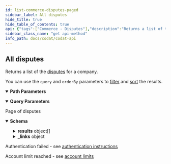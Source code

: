 ```yaml
---
id: list-commerce-disputes-paged
sidebar_label: All disputes
hide_title: true
hide_table_of_contents: true
api: {"tags":["Commerce - Disputes"],"description":"Returns a list of the [disputes](https://docs.codat.io/docs/datamodel-commerce-disputes) for a company. \r\n\r\nYou can use the `query` and `orderBy` parameters to [filter](https://docs.codat.io/docs/querying-1) and [sort](https://docs.codat.io/docs/ordering-results-1) the results.","operationId":"ListCommerce-disputesPaged","parameters":[{"name":"companyId","in":"path","required":true,"schema":{"type":"string","format":"uuid"}},{"name":"connectionId","in":"path","required":true,"schema":{"type":"string","format":"uuid"}},{"name":"page","in":"query","required":true,"schema":{"type":"integer","format":"int32","default":1}},{"name":"pageSize","in":"query","schema":{"type":"integer","format":"int32","default":100}},{"name":"query","in":"query","schema":{"type":"string"}},{"name":"orderBy","in":"query","schema":{"type":"string"}}],"responses":{"200":{"description":"Page of disputes","content":{"application/json":{"schema":{"type":"object","properties":{"results":{"type":"array","items":{"type":"object","properties":{"id":{"type":"string","nullable":true},"disputedTransactions":{"type":"array","items":{"type":"object","properties":{"id":{"type":"string","nullable":true},"type":{"enum":["Unknown","Fee","Order","Payment","ServiceCharge"],"type":"string"}},"additionalProperties":false},"nullable":true},"totalAmount":{"type":"number","format":"double"},"currency":{"type":"string","nullable":true},"status":{"enum":["Unknown","Won","Lost","Accepted","Processing","ChargeRefunded","EvidenceRequired","InquiryEvidenceRequired","InquiryProcessing","InquiryClosed","WaitingThirdParty"],"type":"string"},"reason":{"type":"string","nullable":true},"dueDate":{"type":"string","format":"date-time"},"createdDate":{"type":"string","format":"date-time"},"modifiedDate":{"type":"string","format":"date-time","nullable":true},"sourceModifiedDate":{"type":"string","format":"date-time","nullable":true}},"additionalProperties":false},"nullable":true},"pageNumber":{"type":"integer","format":"int32"},"pageSize":{"type":"integer","format":"int32"},"totalResults":{"type":"integer","format":"int32"},"_links":{"type":"object","properties":{"self":{"type":"object","properties":{"href":{"type":"string","nullable":true}},"additionalProperties":false},"current":{"type":"object","properties":{"href":{"type":"string","nullable":true}},"additionalProperties":false},"next":{"type":"object","properties":{"href":{"type":"string","nullable":true}},"additionalProperties":false},"previous":{"type":"object","properties":{"href":{"type":"string","nullable":true}},"additionalProperties":false}},"additionalProperties":false}},"additionalProperties":false,"description":"Used to represent what can be returned by an endpoint that supports paging.\r\nUsable with the [ProducesResponseType] attribute on a controller action."}}}},"401":{"description":"Authentication failed - see [authentication instructions](https://docs.codat.io/docs/authentication-1)"},"402":{"description":"Account limit reached - see [account limits](https://docs.codat.io/docs/environments-1)"}},"method":"get","path":"/companies/{companyId}/connections/{connectionId}/data/commerce-disputes","servers":[{"url":"https://api.codat.io","description":"Codat API (Production)"}],"security":[{"AuthorizationHeader":[]}],"securitySchemes":{"AuthorizationHeader":{"type":"apiKey","description":"The word \"Basic\" followed by a space and your API Key, base64 encoded, which can be found [here](https://portal-integration.codat.io/#/profile)","name":"Authorization","in":"header"}},"info":{"title":"Codat API","description":"[What's changed in our Swagger](https://docs.codat.io/docs/new-swagger-ui)","version":"v1"},"postman":{"name":"All disputes","description":{"content":"Returns a list of the [disputes](https://docs.codat.io/docs/datamodel-commerce-disputes) for a company. \r\n\r\nYou can use the `query` and `orderBy` parameters to [filter](https://docs.codat.io/docs/querying-1) and [sort](https://docs.codat.io/docs/ordering-results-1) the results.","type":"text/plain"},"url":{"path":["companies",":companyId","connections",":connectionId","data","commerce-disputes"],"host":["{{baseUrl}}"],"query":[{"disabled":false,"description":{"content":"(Required) ","type":"text/plain"},"key":"page","value":""},{"disabled":false,"key":"pageSize","value":""},{"disabled":false,"key":"query","value":""},{"disabled":false,"key":"orderBy","value":""}],"variable":[{"disabled":false,"description":{"content":"(Required) ","type":"text/plain"},"type":"any","value":"","key":"companyId"},{"disabled":false,"description":{"content":"(Required) ","type":"text/plain"},"type":"any","value":"","key":"connectionId"}]},"header":[{"key":"Accept","value":"application/json"}],"method":"GET"}}
sidebar_class_name: "get api-method"
info_path: docs/codat/codat-api
---
```



## All disputes



Returns a list of the [disputes](https://docs.codat.io/docs/datamodel-commerce-disputes) for a company. 

You can use the `query` and `orderBy` parameters to [filter](https://docs.codat.io/docs/querying-1) and [sort](https://docs.codat.io/docs/ordering-results-1) the results.

<details style={{"marginBottom":"1rem"}} data-collapsed={false} open={true}><summary style={{}}><strong>Path Parameters</strong></summary><div><ul><ParamsItem className={"paramsItem"} param={{"name":"companyId","in":"path","required":true,"schema":{"type":"string","format":"uuid"}}}></ParamsItem><ParamsItem className={"paramsItem"} param={{"name":"connectionId","in":"path","required":true,"schema":{"type":"string","format":"uuid"}}}></ParamsItem></ul></div></details><details style={{"marginBottom":"1rem"}} data-collapsed={false} open={true}><summary style={{}}><strong>Query Parameters</strong></summary><div><ul><ParamsItem className={"paramsItem"} param={{"name":"page","in":"query","required":true,"schema":{"type":"integer","format":"int32","default":1}}}></ParamsItem><ParamsItem className={"paramsItem"} param={{"name":"pageSize","in":"query","schema":{"type":"integer","format":"int32","default":100}}}></ParamsItem><ParamsItem className={"paramsItem"} param={{"name":"query","in":"query","schema":{"type":"string"}}}></ParamsItem><ParamsItem className={"paramsItem"} param={{"name":"orderBy","in":"query","schema":{"type":"string"}}}></ParamsItem></ul></div></details><div><ApiTabs><TabItem label={"200"} value={"200"}><div>

Page of disputes

</div><div><details style={{}} data-collapsed={false} open={true}><summary style={{"textAlign":"left"}}><strong>Schema</strong></summary><div style={{"textAlign":"left","marginLeft":"1rem"}}></div><ul style={{"marginLeft":"1rem"}}><SchemaItem collapsible={true} className={"schemaItem"}><details style={{}}><summary style={{}}><strong>results</strong><span style={{"opacity":"0.6"}}> object[]</span></summary><div style={{"marginLeft":"1rem"}}><SchemaItem collapsible={false} name={"id"} required={false} schemaDescription={undefined} schemaName={"string"} qualifierMessage={undefined}></SchemaItem><SchemaItem collapsible={true} className={"schemaItem"}><details style={{}}><summary style={{}}><strong>disputedTransactions</strong><span style={{"opacity":"0.6"}}> object[]</span></summary><div style={{"marginLeft":"1rem"}}><SchemaItem collapsible={false} name={"id"} required={false} schemaDescription={undefined} schemaName={"string"} qualifierMessage={undefined}></SchemaItem><SchemaItem collapsible={false} name={"type"} required={false} schemaDescription={undefined} schemaName={"string"} qualifierMessage={"**Possible values:** [`Unknown`, `Fee`, `Order`, `Payment`, `ServiceCharge`]"}></SchemaItem></div></details></SchemaItem><SchemaItem collapsible={false} name={"totalAmount"} required={false} schemaDescription={undefined} schemaName={"double"} qualifierMessage={undefined}></SchemaItem><SchemaItem collapsible={false} name={"currency"} required={false} schemaDescription={undefined} schemaName={"string"} qualifierMessage={undefined}></SchemaItem><SchemaItem collapsible={false} name={"status"} required={false} schemaDescription={undefined} schemaName={"string"} qualifierMessage={"**Possible values:** [`Unknown`, `Won`, `Lost`, `Accepted`, `Processing`, `ChargeRefunded`, `EvidenceRequired`, `InquiryEvidenceRequired`, `InquiryProcessing`, `InquiryClosed`, `WaitingThirdParty`]"}></SchemaItem><SchemaItem collapsible={false} name={"reason"} required={false} schemaDescription={undefined} schemaName={"string"} qualifierMessage={undefined}></SchemaItem><SchemaItem collapsible={false} name={"dueDate"} required={false} schemaDescription={undefined} schemaName={"date-time"} qualifierMessage={undefined}></SchemaItem><SchemaItem collapsible={false} name={"createdDate"} required={false} schemaDescription={undefined} schemaName={"date-time"} qualifierMessage={undefined}></SchemaItem><SchemaItem collapsible={false} name={"modifiedDate"} required={false} schemaDescription={undefined} schemaName={"date-time"} qualifierMessage={undefined}></SchemaItem><SchemaItem collapsible={false} name={"sourceModifiedDate"} required={false} schemaDescription={undefined} schemaName={"date-time"} qualifierMessage={undefined}></SchemaItem></div></details></SchemaItem><SchemaItem collapsible={false} name={"pageNumber"} required={false} schemaDescription={undefined} schemaName={"int32"} qualifierMessage={undefined}></SchemaItem><SchemaItem collapsible={false} name={"pageSize"} required={false} schemaDescription={undefined} schemaName={"int32"} qualifierMessage={undefined}></SchemaItem><SchemaItem collapsible={false} name={"totalResults"} required={false} schemaDescription={undefined} schemaName={"int32"} qualifierMessage={undefined}></SchemaItem><SchemaItem collapsible={true} className={"schemaItem"}><details style={{}}><summary style={{}}><strong>_links</strong><span style={{"opacity":"0.6"}}> object</span></summary><div style={{"marginLeft":"1rem"}}><SchemaItem collapsible={true} className={"schemaItem"}><details style={{}}><summary style={{}}><strong>self</strong><span style={{"opacity":"0.6"}}> object</span></summary><div style={{"marginLeft":"1rem"}}><SchemaItem collapsible={false} name={"href"} required={false} schemaDescription={undefined} schemaName={"string"} qualifierMessage={undefined}></SchemaItem></div></details></SchemaItem><SchemaItem collapsible={true} className={"schemaItem"}><details style={{}}><summary style={{}}><strong>current</strong><span style={{"opacity":"0.6"}}> object</span></summary><div style={{"marginLeft":"1rem"}}><SchemaItem collapsible={false} name={"href"} required={false} schemaDescription={undefined} schemaName={"string"} qualifierMessage={undefined}></SchemaItem></div></details></SchemaItem><SchemaItem collapsible={true} className={"schemaItem"}><details style={{}}><summary style={{}}><strong>next</strong><span style={{"opacity":"0.6"}}> object</span></summary><div style={{"marginLeft":"1rem"}}><SchemaItem collapsible={false} name={"href"} required={false} schemaDescription={undefined} schemaName={"string"} qualifierMessage={undefined}></SchemaItem></div></details></SchemaItem><SchemaItem collapsible={true} className={"schemaItem"}><details style={{}}><summary style={{}}><strong>previous</strong><span style={{"opacity":"0.6"}}> object</span></summary><div style={{"marginLeft":"1rem"}}><SchemaItem collapsible={false} name={"href"} required={false} schemaDescription={undefined} schemaName={"string"} qualifierMessage={undefined}></SchemaItem></div></details></SchemaItem></div></details></SchemaItem></ul></details></div></TabItem><TabItem label={"401"} value={"401"}><div>

Authentication failed - see [authentication instructions](https://docs.codat.io/docs/authentication-1)

</div><div></div></TabItem><TabItem label={"402"} value={"402"}><div>

Account limit reached - see [account limits](https://docs.codat.io/docs/environments-1)

</div><div></div></TabItem></ApiTabs></div>
      